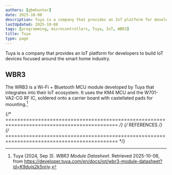 ```yaml
---
authors: [gbmhunter]
date: 2025-10-08
description: Tuya is a company that provides an IoT platform for developers to build IoT devices focused around the smart home industry.
lastUpdated: 2025-10-08
tags: [programming, microcontrollers, Tuya, IoT, WBR3]
title: Tuya
type: page
---
```


<WarningIsNotes />

Tuya is a company that provides an IoT platform for developers to build IoT devices focused around the smart home industry.

## WBR3

The WRB3 is a Wi-Fi + Bluetooth MCU module developed by Tuya that integrates into their IoT ecosystem. It uses the KM4 MCU and the W701-VA2-CG RF IC, soldered onto a carrier board with castellated pads for mounting.[^tuya-wbr3-module-datasheet]

{/* ============================================================================================ */}
{/* REFERENCES */}
{/* ============================================================================================ */}

[^tuya-wbr3-module-datasheet]: Tuya (2024, Sep 3). _WBR3 Module Datasheet_. Retrieved 2025-10-08, from https://developer.tuya.com/en/docs/iot/wbr3-module-datasheet?id=K9dujs2k5nriy.
